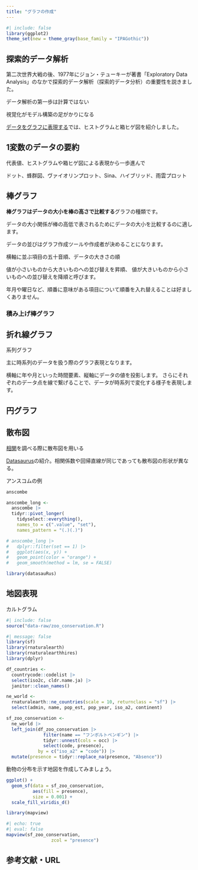```yaml
---
title: "グラフの作成"
---
```


```r
#| include: false
library(ggplot2)
theme_set(new = theme_gray(base_family = "IPAGothic"))
```

## 探索的データ解析

第二次世界大戦の後、1977年にジョン・テューキーが著書「Exploratory Data Analysis」のなかで探索的データ解析（探索的データ分析）の重要性を説きました。

データ解析の第一歩は計算ではない

視覚化がモデル構築の足がかりになる


[データをグラフに表現する](data.qmd#データをグラフに表現する)では、ヒストグラムと箱ヒゲ図を紹介しました。

## 1変数のデータの要約

代表値、ヒストグラムや箱ヒゲ図による表現から一歩進んで

ドット、蜂群図、ヴァイオリンプロット、Sina、ハイブリッド、雨雲プロット

## 棒グラフ

**棒グラフはデータの大小を棒の高さで比較する**グラフの種類です。

データの大小関係が棒の高低で表されるためにデータの大小を比較するのに適します。

データの並びはグラフ作成ツールや作成者が決めることになります。

横軸に並ぶ項目の五十音順、データの大きさの順

値が小さいものから大きいものへの並び替えを昇順、
値が大きいものから小さいものへの並び替えを降順と呼びます。

年月や曜日など、順番に意味がある項目について順番を入れ替えることは好ましくありません。

### 積み上げ棒グラフ

<!-- 帯グラフ -->

## 折れ線グラフ

系列グラフ

主に時系列のデータを扱う際のグラフ表現となります。

横軸に年や月といった時間要素、縦軸にデータの値を投影します。
さらにそれぞれのデータ点を線で繋げることで、データが時系列で変化する様子を表現します。

## 円グラフ

## 散布図

[相関](correlation.qmd)を調べる際に散布図を用いる

[Datasaurus](http://www.thefunctionalart.com/2016/08/download-datasaurus-never-trust-summary.html)の紹介。相関係数や回帰直線が同じであっても散布図の形状が異なる。

アンスコムの例

```r
anscombe
```

```r
anscombe_long <- 
  anscombe |> 
  tidyr::pivot_longer(
    tidyselect::everything(),
    names_to = c(".value", "set"),
    names_pattern = "(.)(.)")

# anscombe_long |> 
#   dplyr::filter(set == 1) |> 
#   ggplot(aes(x, y)) +
#   geom_point(color = "orange") +
#   geom_smooth(method = lm, se = FALSE)
```

```r
library(datasauRus)
```


## 地図表現

カルトグラム

<!-- スノウのコレラの話 -->

```r
#| include: false
source("data-raw/zoo_conservation.R")
```

```r
#| message: false
library(sf)
library(rnaturalearth)
library(rnaturalearthhires)
library(dplyr)
```

```r
df_countries <-
  countrycode::codelist |>
  select(iso2c, cldr.name.ja) |>
  janitor::clean_names()

ne_world <-
  rnaturalearth::ne_countries(scale = 10, returnclass = "sf") |>
  select(admin, name, pop_est, pop_year, iso_a2, continent)

sf_zoo_conservation <- 
  ne_world |> 
  left_join(df_zoo_conservation |> 
              filter(name == "フンボルトペンギン") |> 
              tidyr::unnest(cols = occ) |> 
              select(code, presence),
            by = c("iso_a2" = "code")) |> 
  mutate(presence = tidyr::replace_na(presence, "Absence"))
```

動物の分布を示す地図を作成してみましょう。

```r
ggplot() +
  geom_sf(data = sf_zoo_conservation, 
          aes(fill = presence), 
          size = 0.001) +
  scale_fill_viridis_d()
```

```r
library(mapview)
```


```r
#| echo: true
#| eval: false
mapview(sf_zoo_conservation, 
                 zcol = "presence")
```

## 参考文献・URL
